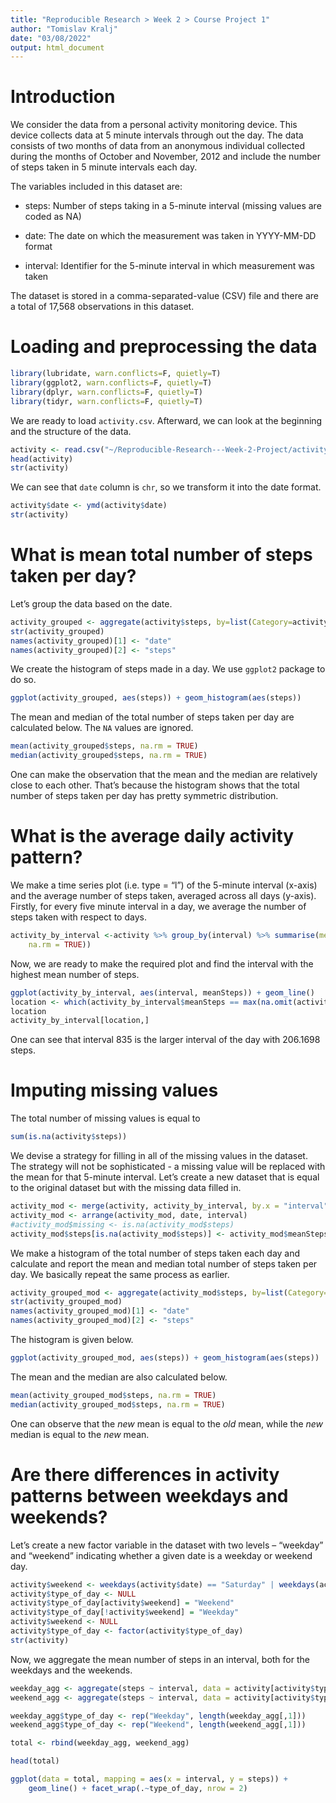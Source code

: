 ```yaml
---
title: "Reproducible Research > Week 2 > Course Project 1"
author: "Tomislav Kralj"
date: "03/08/2022"
output: html_document
---
```


# Introduction

We consider the data from a personal activity monitoring device. This device collects data at 5 minute intervals through out the day. The data consists of two months of data from an anonymous individual collected during the months of October and November, 2012 and include the number of steps taken in 5 minute intervals each day.

The variables included in this dataset are:

- steps: Number of steps taking in a 5-minute interval (missing values are coded as \color{red}{\verb|NA|}NA)

- date: The date on which the measurement was taken in YYYY-MM-DD format

- interval: Identifier for the 5-minute interval in which measurement was taken

The dataset is stored in a comma-separated-value (CSV) file and there are a total of 17,568 observations in this dataset.

# Loading and preprocessing the data

```r
library(lubridate, warn.conflicts=F, quietly=T)
library(ggplot2, warn.conflicts=F, quietly=T)
library(dplyr, warn.conflicts=F, quietly=T)
library(tidyr, warn.conflicts=F, quietly=T)
```

We are ready to load `activity.csv`. Afterward, we can look at the beginning and the structure of the data. 

```r
activity <- read.csv("~/Reproducible-Research---Week-2-Project/activity.csv", stringsAsFactors=FALSE)
head(activity)
str(activity)
```

We can see that `date` column is `chr`, so we transform it into the date format. 

```r
activity$date <- ymd(activity$date)
str(activity)
```

# What is mean total number of steps taken per day? 

Let's group the data based on the date. 

```r
activity_grouped <- aggregate(activity$steps, by=list(Category=activity$date), FUN=sum)
str(activity_grouped)
names(activity_grouped)[1] <- "date"
names(activity_grouped)[2] <- "steps"
```

We create the histogram of steps made in a day. We use `ggplot2` package to do so. 

```r
ggplot(activity_grouped, aes(steps)) + geom_histogram(aes(steps))
```

The mean and median of the total number of steps taken per day are calculated below. The `NA` values are ignored.

```r
mean(activity_grouped$steps, na.rm = TRUE)
median(activity_grouped$steps, na.rm = TRUE)
```

One can make the observation that the mean and the median are relatively close to each other. That's because the histogram shows that the total number of steps taken per day has pretty symmetric distribution. 

# What is the average daily activity pattern?

We make a time series plot (i.e. \color{red}{\verb|type = "l"|}type = "l") of the 5-minute interval (x-axis) and the average number of steps taken, averaged across all days (y-axis). Firstly, for every five minute interval in a day, we average the number of steps taken with respect to days. 

```r
activity_by_interval <-activity %>% group_by(interval) %>% summarise(meanSteps = mean(steps, 
    na.rm = TRUE))
```

Now, we are ready to make the required plot and find the interval with the highest mean number of steps. 

```r
ggplot(activity_by_interval, aes(interval, meanSteps)) + geom_line()
location <- which(activity_by_interval$meanSteps == max(na.omit(activity_by_interval$meanSteps)))
location
activity_by_interval[location,]
```

One can see that interval 835 is the larger interval of the day with 206.1698 steps. 

# Imputing missing values 

The total number of missing values is equal to

```r
sum(is.na(activity$steps))
```

We devise a strategy for filling in all of the missing values in the dataset. The strategy will not be sophisticated - a missing value will be replaced with the mean for that 5-minute interval. Let's create a new dataset that is equal to the original dataset but with the missing data filled in.

```r
activity_mod <- merge(activity, activity_by_interval, by.x = "interval")
activity_mod <- arrange(activity_mod, date, interval)
#activity_mod$missing <- is.na(activity_mod$steps) 
activity_mod$steps[is.na(activity_mod$steps)] <- activity_mod$meanSteps[is.na(activity_mod$steps)]
```

We make a histogram of the total number of steps taken each day and calculate and report the mean and median total number of steps taken per day. We basically repeat the same process as earlier. 

```r
activity_grouped_mod <- aggregate(activity_mod$steps, by=list(Category=activity_mod$date), FUN=sum)
str(activity_grouped_mod)
names(activity_grouped_mod)[1] <- "date"
names(activity_grouped_mod)[2] <- "steps"
```

The histogram is given below. 

```r
ggplot(activity_grouped_mod, aes(steps)) + geom_histogram(aes(steps))
```

The mean and the median are also calculated below. 

```r
mean(activity_grouped_mod$steps, na.rm = TRUE)
median(activity_grouped_mod$steps, na.rm = TRUE)
```

One can observe that the *new* mean is equal to the *old* mean, while the *new* median is equal to the *new* mean. 

# Are there differences in activity patterns between weekdays and weekends?

Let's create a new factor variable in the dataset with two levels – “weekday” and “weekend” indicating whether a given date is a weekday or weekend day. 

```r
activity$weekend <- weekdays(activity$date) == "Saturday" | weekdays(activity$date) == "Sunday"
activity$type_of_day <- NULL
activity$type_of_day[activity$weekend] = "Weekend"
activity$type_of_day[!activity$weekend] = "Weekday"
activity$weekend <- NULL
activity$type_of_day <- factor(activity$type_of_day)
str(activity)
```

Now, we aggregate the mean number of steps in an interval, both for the weekdays and the weekends. 

```r
weekday_agg <- aggregate(steps ~ interval, data = activity[activity$type_of_day == "Weekday", ], FUN = mean)
weekend_agg <- aggregate(steps ~ interval, data = activity[activity$type_of_day == "Weekend", ], FUN = mean)

weekday_agg$type_of_day <- rep("Weekday", length(weekday_agg[,1]))
weekend_agg$type_of_day <- rep("Weekend", length(weekend_agg[,1]))

total <- rbind(weekday_agg, weekend_agg)

head(total)

ggplot(data = total, mapping = aes(x = interval, y = steps)) +
    geom_line() + facet_wrap(.~type_of_day, nrow = 2)
```